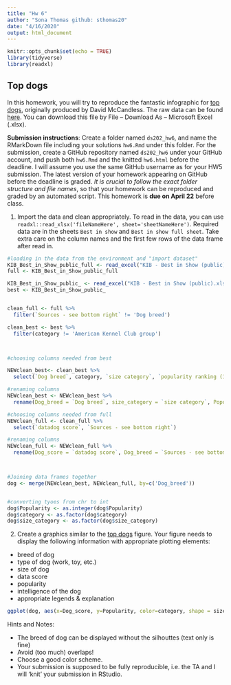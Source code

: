 ```yaml
---
title: "Hw 6"
author: "Sona Thomas github: sthomas20"
date: "4/16/2020"
output: html_document
---
```


```r
knitr::opts_chunk$set(echo = TRUE)
library(tidyverse)
library(readxl)
```

## Top dogs

In this homework, you will try to reproduce the fantastic infographic for [top dogs](https://informationisbeautiful.net/visualizations/best-in-show-whats-the-top-data-dog/), originally produced by David McCandless. The raw data can be found [here](https://docs.google.com/spreadsheets/d/1l_HfF5EaN-QgnLc2UYdCc7L2CVrk0p3VdGB1godOyhk/edit#gid=10). You can download this file by File -- Download As -- Microsoft Excel (.xlsx).

**Submission instructions**: Create a folder named `ds202_hw6`, and name the RMarkDown file including your solutions `hw6.Rmd` under this folder. For the submission, create a GitHub repository named `ds202_hw6` under your GitHub account, and push both `hw6.Rmd` and the knitted `hw6.html` before the deadline. I will assume you use the same GitHub username as for your HW5 submission. The latest version of your homework appearing on GitHub before the deadline is graded. *It is crucial to follow the exact folder structure and file names*, so that your homework can be reproduced and graded by an automated script. This homework is **due on April 22** before class.

1. Import the data and clean appropriately. To read in the data, you can use `readxl::read_xlsx('fileNameHere', sheet='sheetNameHere')`. Required data are in the sheets `Best in show` and `Best in show full sheet`. Take extra care on the column names and the first few rows of the data frame after read in.
```r
#loading in the data from the environment and "import dataset"
KIB_Best_in_Show_public_full <- read_excel("KIB - Best in Show (public).xlsx", sheet = "Best in show full sheet", range = "A3:BS178")
full <- KIB_Best_in_Show_public_full

KIB_Best_in_Show_public_ <- read_excel("KIB - Best in Show (public).xlsx", sheet = "Best in show", range = "A6:BS181")
best <- KIB_Best_in_Show_public_


clean_full <- full %>%
  filter(`Sources - see bottom right` != 'Dog breed')

clean_best <- best %>%
  filter(category != 'American Kennel Club group')



#choosing columns needed from best

NEWclean_best<- clean_best %>%
  select(`Dog breed`, category, `size category`, `popularity ranking (1-173, 1 = most popular)`, `intelligence category`)

#renaming columns
NEWclean_best <- NEWclean_best %>%
  rename(Dog_breed = `Dog breed`, size_category = `size category`, Popularity = `popularity ranking (1-173, 1 = most popular)`, intelligence_category = `intelligence category`)

#choosing columns needed from full
NEWclean_full <- clean_full %>%
  select(`datadog score`, `Sources - see bottom right`)

#renaming columns 
NEWclean_full <- NEWclean_full %>%
  rename(Dog_score = `datadog score`, Dog_breed = `Sources - see bottom right`)



#Joining data frames together
dog <- merge(NEWclean_best, NEWclean_full, by=c('Dog_breed'))


#converting tyoes from chr to int
dog$Popularity <- as.integer(dog$Popularity)
dog$category <- as.factor(dog$category)
dog$size_category <- as.factor(dog$size_category)


```

2. Create a graphics similar to the  [top dogs](https://informationisbeautiful.net/visualizations/best-in-show-whats-the-top-data-dog/) figure. Your figure needs to display the following information with appropriate plotting elements:

- breed of dog
- type of dog (work, toy, etc.)
- size of dog
- data score 
- popularity
- intelligence of the dog
- appropriate legends & explanation

```r
ggplot(dog, aes(x=Dog_score, y=Popularity, color=category, shape = size_category, size = intelligence_category)) + geom_point() + geom_text(aes(label = Dog_breed), check_overlap = TRUE, vjust=-1) + theme(panel.background = element_rect(fill = 'antiquewhite', colour = 'black'), plot.background = element_rect(fill = "antiquewhite"), legend.background = element_rect(fill = "antiquewhite"), legend.key = element_rect(fill = 'antiquewhite')) + scale_color_brewer(palette="Dark2") + theme(panel.grid.major = element_blank(), panel.grid.minor = element_blank()) + labs(color = "Category", shape='Size', size= 'Intelligence') + xlab("Dog score") + ggtitle('Best in Show: The Ultimate Data Dog')


```



Hints and Notes:

- The breed of dog can be displayed without the silhouttes (text only is fine)
- Avoid (too much) overlaps!
- Choose a good color scheme.
- Your submission is supposed to be fully reproducible, i.e. the TA and I will 'knit' your submission in RStudio. 